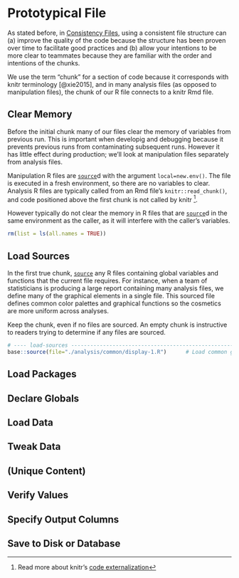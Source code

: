Prototypical File {#file-prototype}
====================================

As stated before, in [Consistency Files](#consistency-files), using a consistent file structure can (a) improve the quality of the code because the structure has been proven over time to facilitate good practices and (b) allow your intentions to be more clear to teammates because they are familiar with the order and intentions of the chunks.

We use the term "chunk" for a section of code because it corresponds with knitr terminology [@xie2015], and in many analysis files (as opposed to manipulation files), the chunk of our R file connects to a knitr Rmd file.

Clear Memory
------------------------------------
Before the initial chunk many of our files clear the memory of variables from previous run. This is important when developig and debugging because it prevents previous runs from contaminating subsequent runs.  However it has little effect during production; we'll look at manipulation files separately from analysis files.  

Manipulation R files are [`source`](https://stat.ethz.ch/R-manual/R-devel/library/base/html/source.html)d with the argument `local=new.env()`.  The file is executed in a fresh environment, so there are no variables to clear.  Analysis R files are typically called from an Rmd file's `knitr::read_chunk()`, and code positioned above the first chunk is not called by knitr ^[Read more about knitr's [code externalization](https://yihui.name/knitr/demo/externalization/)].

However typically do not clear the memory in R files that are [`source`](https://stat.ethz.ch/R-manual/R-devel/library/base/html/source.html)d in the same environment as the caller, as it will interfere with the caller's variables.

```r
rm(list = ls(all.names = TRUE))
```

Load Sources
------------------------------------

In the first true chunk, [`source`](https://stat.ethz.ch/R-manual/R-devel/library/base/html/source.html) any R files containing global variables and functions that the current file requires.  For instance, when a team of statisticians is producing a large report containing many analysis files, we define many of the graphical elements in a single file.  This sourced file defines common color palettes and graphical functions so the cosmetics are more uniform across analyses.

Keep the chunk, even if no files are sourced.  An empty chunk is instructive to readers trying to determine if any files are sourced.

```r
# ---- load-sources ------------------------------------------------------------
base::source(file="./analysis/common/display-1.R")      # Load common graphing functions.
```

Load Packages
------------------------------------

Declare Globals
------------------------------------

Load Data
------------------------------------

Tweak Data
------------------------------------

(Unique Content)
------------------------------------

Verify Values
------------------------------------

Specify Output Columns
------------------------------------

Save to Disk or Database
------------------------------------
